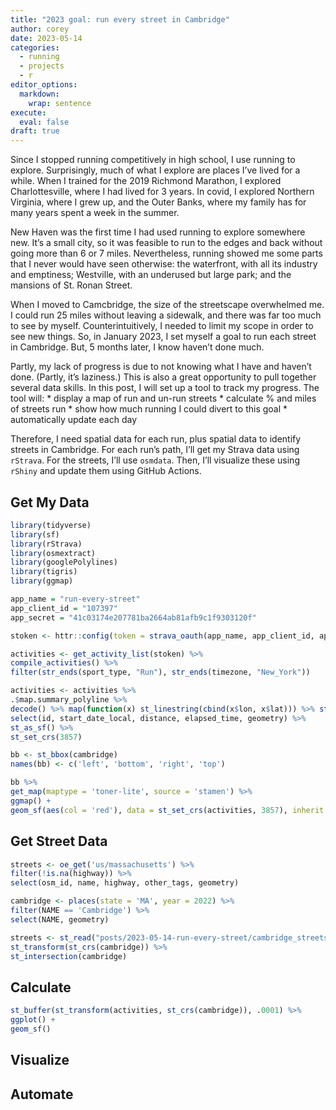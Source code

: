 ```yaml
---
title: "2023 goal: run every street in Cambridge"
author: corey
date: 2023-05-14
categories:
  - running
  - projects
  - r
editor_options: 
  markdown: 
    wrap: sentence
execute: 
  eval: false
draft: true
---
```


Since I stopped running competitively in high school, I use running to explore.
Surprisingly, much of what I explore are places I've lived for a while.
When I trained for the 2019 Richmond Marathon, I explored Charlottesville, where I had lived for 3 years.
In covid, I explored Northern Virginia, where I grew up, and the Outer Banks, where my family has for many years spent a week in the summer.

New Haven was the first time I had used running to explore somewhere new.
It's a small city, so it was feasible to run to the edges and back without going more than 6 or 7 miles.
Nevertheless, running showed me some parts that I never would have seen otherwise: the waterfront, with all its industry and emptiness; Westville, with an underused but large park; and the mansions of St. Ronan Street.

When I moved to Camcbridge, the size of the streetscape overwhelmed me.
I could run 25 miles without leaving a sidewalk, and there was far too much to see by myself.
Counterintuitively, I needed to limit my scope in order to see new things.
So, in January 2023, I set myself a goal to run each street in Cambridge.
But, 5 months later, I know haven't done much.

Partly, my lack of progress is due to not knowing what I have and haven't done.
(Partly, it's laziness.)
This is also a great opportunity to pull together several data skills.
In this post, I will set up a tool to track my progress.
The tool will:
* display a map of run and un-run streets
* calculate % and miles of streets run
* show how much running I could divert to this goal
* automatically update each day

Therefore, I need spatial data for each run, plus spatial data to identify streets in Cambridge.
For each run's path, I'll get my Strava data using `rStrava`.
For the streets, I'll use `osmdata`.
Then, I'll visualize these using `rShiny` and update them using GitHub Actions.

## Get My Data

```r
library(tidyverse)
library(sf)
library(rStrava)
library(osmextract)
library(googlePolylines)
library(tigris)
library(ggmap)
```

```r
app_name = "run-every-street"
app_client_id = "107397"
app_secret = "41c03174e207781ba2664ab81afb9c1f9303120f"

stoken <- httr::config(token = strava_oauth(app_name, app_client_id, app_secret, app_scope="activity:read_all"))
```

```r
activities <- get_activity_list(stoken) %>%
compile_activities() %>%
filter(str_ends(sport_type, "Run"), str_ends(timezone, "New_York"))
```

```r
activities <- activities %>%
.$map.summary_polyline %>%
decode() %>% map(function(x) st_linestring(cbind(x$lon, x$lat))) %>% st_sfc() %>% cbind(activities) %>%
select(id, start_date_local, distance, elapsed_time, geometry) %>%
st_as_sf() %>%
st_set_crs(3857)
```

```r
bb <- st_bbox(cambridge)
names(bb) <- c('left', 'bottom', 'right', 'top')

bb %>%
get_map(maptype = 'toner-lite', source = 'stamen') %>%
ggmap() +
geom_sf(aes(col = 'red'), data = st_set_crs(activities, 3857), inherit.aes = FALSE)
```

## Get Street Data

```r
streets <- oe_get('us/massachusetts') %>%
filter(!is.na(highway)) %>%
select(osm_id, name, highway, other_tags, geometry)
```

```r
cambridge <- places(state = 'MA', year = 2022) %>%
filter(NAME == 'Cambridge') %>%
select(NAME, geometry)
```

```r
streets <- st_read("posts/2023-05-14-run-every-street/cambridge_streets.gpkg") %>%
st_transform(st_crs(cambridge)) %>%
st_intersection(cambridge)
```
## Calculate

```r
st_buffer(st_transform(activities, st_crs(cambridge)), .0001) %>%
ggplot() +
geom_sf()
```

## Visualize

## Automate
